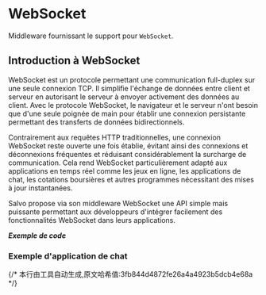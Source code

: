 # WebSocket


Middleware fournissant le support pour `WebSocket`.

## Introduction à WebSocket

WebSocket est un protocole permettant une communication full-duplex sur une seule connexion TCP. Il simplifie l'échange de données entre client et serveur en autorisant le serveur à envoyer activement des données au client. Avec le protocole WebSocket, le navigateur et le serveur n'ont besoin que d'une seule poignée de main pour établir une connexion persistante permettant des transferts de données bidirectionnels.

Contrairement aux requêtes HTTP traditionnelles, une connexion WebSocket reste ouverte une fois établie, évitant ainsi des connexions et déconnexions fréquentes et réduisant considérablement la surcharge de communication. Cela rend WebSocket particulièrement adapté aux applications en temps réel comme les jeux en ligne, les applications de chat, les cotations boursières et autres programmes nécessitant des mises à jour instantanées.

Salvo propose via son middleware WebSocket une API simple mais puissante permettant aux développeurs d'intégrer facilement des fonctionnalités WebSocket dans leurs applications.

_**Exemple de code**_ 

<Tabs>
<Tab label="main.rs">
<WebsocketMainCode/>
</Tab>
<Tab label="Cargo.toml">
<WebsocketCargoCode/>
</Tab>
</Tabs>

### Exemple d'application de chat

<Tabs>
<Tab label="main.rs">
<WebsocketChatMainCode/>
</Tab>
<Tab label="Cargo.toml">
<WebsocketChatCargoCode/>
</Tab>
</Tabs>
{/* 本行由工具自动生成,原文哈希值:3fb844d4872fe26a4a4923b5dcb4e68a */}